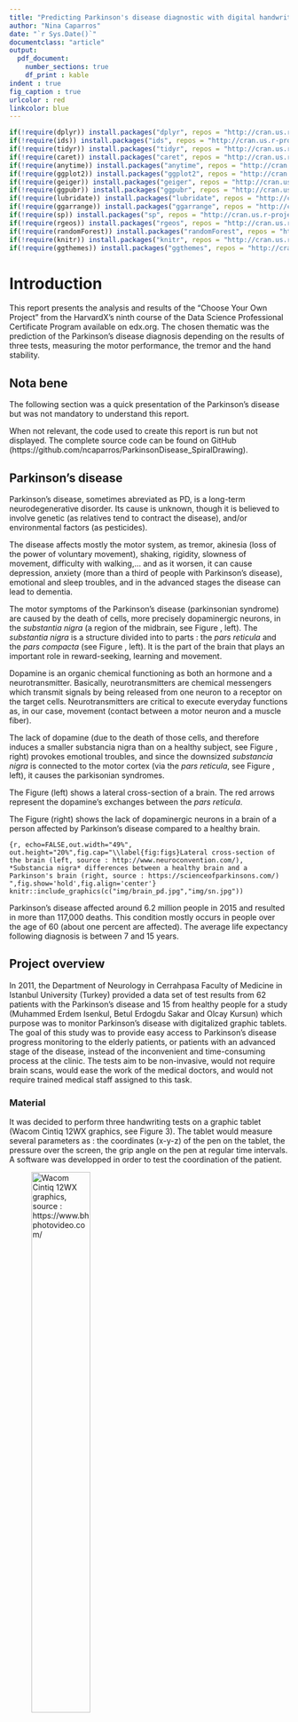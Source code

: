 ```yaml
---
title: "Predicting Parkinson's disease diagnostic with digital handwriting tests"
author: "Nina Caparros"
date: "`r Sys.Date()`"
documentclass: "article"
output: 
  pdf_document:
    number_sections: true
    df_print : kable
indent : true
fig_caption : true
urlcolor : red
linkcolor: blue
---
```


\renewcommand\thesubsection{\Roman{subsection}}
\renewcommand\thesubsubsection{\Alph{subsubsection}}

\newpage
\tableofcontents
\newpage

```r
if(!require(dplyr)) install.packages("dplyr", repos = "http://cran.us.r-project.org")
if(!require(ids)) install.packages("ids", repos = "http://cran.us.r-project.org")
if(!require(tidyr)) install.packages("tidyr", repos = "http://cran.us.r-project.org")
if(!require(caret)) install.packages("caret", repos = "http://cran.us.r-project.org")
if(!require(anytime)) install.packages("anytime", repos = "http://cran.us.r-project.org")
if(!require(ggplot2)) install.packages("ggplot2", repos = "http://cran.us.r-project.org")
if(!require(geiger)) install.packages("geiger", repos = "http://cran.us.r-project.org")
if(!require(ggpubr)) install.packages("ggpubr", repos = "http://cran.us.r-project.org")
if(!require(lubridate)) install.packages("lubridate", repos = "http://cran.us.r-project.org")
if(!require(ggarrange)) install.packages("ggarrange", repos = "http://cran.us.r-project.org")
if(!require(sp)) install.packages("sp", repos = "http://cran.us.r-project.org")
if(!require(rgeos)) install.packages("rgeos", repos = "http://cran.us.r-project.org")
if(!require(randomForest)) install.packages("randomForest", repos = "http://cran.us.r-project.org")
if(!require(knitr)) install.packages("knitr", repos = "http://cran.us.r-project.org")
if(!require(ggthemes)) install.packages("ggthemes", repos = "http://cran.us.r-project.org")
```


# Introduction

This report presents the analysis and results of the "Choose Your Own Project" from the HarvardX's ninth course of the Data Science Professional Certificate Program available on edx.org. The chosen thematic was the prediction of the Parkinson's disease diagnosis depending on the results of three tests, measuring the motor performance, the tremor and the hand stability.

## Nota bene

The following section was a quick presentation of the Parkinson's disease but was not mandatory to understand this report.

When not relevant, the code used to create this report is run but not displayed. The complete source code can be found on GitHub (https://github.com/ncaparros/ParkinsonDisease_SpiralDrawing).

## Parkinson's disease

Parkinson's disease, sometimes abreviated as PD, is a long-term neurodegenerative disorder. Its cause is unknown, though it is believed to involve genetic (as relatives tend to contract the disease), and/or environmental factors (as pesticides). 

The disease affects mostly the motor system, as tremor, akinesia (loss of the power of voluntary movement), shaking, rigidity, slowness of movement, difficulty with walking,... and as it worsen, it can cause depression, anxiety (more than a third of people with Parkinson's disease), emotional and sleep troubles, and in the advanced stages the disease can lead to dementia.

The motor symptoms of the Parkinson's disease (parkinsonian syndrome) are caused by the death of cells, more precisely dopaminergic neurons, in the *substantia nigra* (a region of the midbrain, see Figure \ref{fig:figs}, left). The *substantia nigra* is a structure divided into to parts : the *pars reticula* and the *pars compacta* (see Figure \ref{fig:figs}, left). It is the part of the brain that plays an important role in reward-seeking, learning and movement. 

Dopamine is an organic chemical functioning as both an hormone and a neurotransmitter. Basically, neurotransmitters are chemical messengers which transmit signals by being released from one neuron to a receptor on the target cells. Neurotransmitters are critical to execute everyday functions as, in our case, movement (contact between a motor neuron  and a muscle fiber).

The lack of dopamine (due to the death of those cells, and therefore induces a smaller substancia nigra than on a healthy subject, see Figure \ref{fig:figs}, right) provokes emotional troubles, and since the downsized *substancia nigra* is connected to the motor cortex (via the *pars reticula*, see Figure \ref{fig:figs}, left), it causes the parkisonian syndromes.

The Figure \ref{fig:figs} (left) shows a lateral cross-section of a brain. The red arrows represent the dopamine's exchanges between the *pars reticula*. 

The Figure \ref{fig:figs} (right) shows the lack of dopaminergic neurons in a brain of a person affected by Parkinson's disease compared to a healthy brain.

```{r, echo=FALSE,out.width="49%", out.height="20%",fig.cap="\\label{fig:figs}Lateral cross-section of the brain (left, source : http://www.neuroconvention.com/), *Substancia nigra* differences between a healthy brain and a Parkinson's brain (right, source : https://scienceofparkinsons.com/) ",fig.show='hold',fig.align='center'}
knitr::include_graphics(c("img/brain_pd.jpg","img/sn.jpg"))
``` 


Parkinson's disease affected around 6.2 million people in 2015 and resulted in more than 117,000 deaths. This condition mostly occurs in people over the age of 60 (about one percent are affected). The average life expectancy following diagnosis is between 7 and 15 years.

## Project overview

In 2011, the Department of Neurology in Cerrahpasa Faculty of Medicine in Istanbul University (Turkey) provided a data set of test results from 62 patients with the Parkinson's disease and 15 from healthy people for a study (Muhammed Erdem Isenkul, Betul Erdogdu Sakar and Olcay Kursun) which purpose was to monitor Parkinson's disease with digitalized graphic tablets. The goal of this study was to provide easy access to Parkinson's disease progress monitoring to the elderly patients, or patients with an advanced stage of the disease, instead of the inconvenient and time-consuming process at the clinic. The tests aim to be non-invasive, would not require brain scans, would ease the work of the medical doctors, and would not require trained medical staff assigned to this task. 

### Material

It was decided to perform three handwriting tests on a graphic tablet (Wacom Cintiq 12WX graphics, see Figure 3). The tablet would measure several parameters as : the coordinates (x-y-z) of the pen on the tablet, the pressure over the screen, the grip angle on the pen at regular time intervals. A software was developped in order to test the coordination of the patient.

![Wacom Cintiq 12WX graphics, source : https://www.bhphotovideo.com/](img/wacom.jpg){width=50%}

### Tests 

The three tests performed by the patients were :

* **Static Spiral Test (SST)**, a traditionnal test usually performed with paper and pencil. An Archimedean spiral (see Figure 3 and *III-C Archimedean spiral*) is printed on it, and the patient needs to retrace it. The more the patient suffer from an advanced stage of the Parkinson's disease, the more differences between the archimedean spiral and his drawing.

* **Dynamic Spiral Test (DST)**, a new test introduced in the study, where the archimedean spiral *blinks*. It is only seen at certain times. It becomes more difficult to follow the spiral.

* **Stability On Certain Point Test (SOCPT)**, a test where there is a red point in the middle of the tablet's screen, and the patients are asked to hold the pen on the point without touching the screen. This test determines the patient's hand stability and hand tremor level.

### Archimedean spiral

The Archimedean spiral (named after the Greek mathematician Archimedes), can be described by the polar coordinates equation :

$$r = a + b\theta$$
With $r$ the radius, $a$ real number turning the spiral, $b$ real number controling the distance between successive turns, and $\theta$ the angle velocity. 
The spiral \begin{quote} is the locus of points corresponding to the locations over time of a point moving away from a fixed point with constant speed along a line that rotates with constant angular velocity.
\end{quote}

It can be described in the cartesian coordinates by :
$$ x = (a + bt) * cos(t)$$
$$ y = (a +  bt) * sin(t)$$


```{r archimedean spiral, echo=FALSE, fig.align="center", fig.cap="\\label{fig:figs3}Archimedean spirals"}
#Here we build two Archimedean spirals. The equations are : x(t)= (a+bt)cos(t) and y(t)= (a+bt)sin(t)
#Archimedean spiral similar to the one used in the tests. a=0, b=10.61, and it does 3 turns (6pi). This spiral is to be plot on the left of the figure.
archSpiral6pi.b <- 10.61
archSpiral6pi.t <- seq(0, 6*pi, length.out = 1100)
archSpiral6pi.x <- archSpiral6pi.b * archSpiral6pi.t * cos(archSpiral6pi.t)
archSpiral6pi.y <- archSpiral6pi.b * archSpiral6pi.t * -(sin(archSpiral6pi.t))

#Ploting the Archimedean spiral.
plot1 <- ggplot() +
  geom_path(aes(archSpiral6pi.x, archSpiral6pi.y)) +
  xlab("x")+
  ylab("y")+
  ggtitle("Length 6pi") +
  coord_fixed(ratio = 1) +
  theme_solarized()
 
#Archimedean spiral used to show the parameters a (=20), b (=30), t (length=pi/3)
archSpiralpi_3.a <- 20
archSpiralpi_3.b <- 30
archSpiralpi_3.t <- seq(0, pi/3, length.out = 100)

archSpiralpi_3.x <- (archSpiralpi_3.a + archSpiralpi_3.b * archSpiralpi_3.t) * cos(archSpiralpi_3.t)
archSpiralpi_3.y <- (archSpiralpi_3.a + archSpiralpi_3.b * archSpiralpi_3.t) * sin(archSpiralpi_3.t)

#theta (=t = pi/4) is the angle used in the plot to show the parameters a, b and t
theta = pi/4

#The second plot of the figure, showing the Archimedean spiral of length pi/3
plot2 <- ggplot() + 
 #Archimedean spiral
 geom_path(aes(archSpiralpi_3.x, archSpiralpi_3.y)) +
 xlab("x")+
 ylab("y")+
  
 #a when t=0. x(0) = (a+bt)*cos(0) = (a + 0)*1 = a and y(0) = (a+ bt)*sin(0) = (a + 0)*0=0
 geom_path(aes(c(0:archSpiralpi_3.a), 0),
           col = "#FFA434", 
           size = 1.5) +
 geom_text(aes(15, 3),
           label = "a", 
           col = "#FFA434")+
 
#a when t=pi/4. 
#x(t) = (a+bt)*cos(t) = a*cos(t) + b*(t)*cos(t) 
#and y(t) = (a + bt)*sin(t) = a*sin(t) + b*(t)*sin(t)
#So the a-part of x is a*cos(theta) and the a-part of y is a*sin(theta)
 geom_path(aes(seq(0, archSpiralpi_3.a * cos(theta),
                   length.out = 2),
               seq(0, (archSpiralpi_3.a * sin(theta)), 
                   length.out = 2)),
           col = "#FFA434", 
           size = 1.5)+
geom_text(aes(5, 10),
          label = "a", 
          col = "#FFA434")+
 
#b when t=pi/4
#x(t) = (a+bt)*cos(t) = a*cos(t) + b*(t)*cos(t) 
#and y(t) = (a + bt)*sin(t) = a*sin(t) + b*(t)*sin(t)
#So the b-part of x is b*theta*cos(theta) and the b-part of y is b*theta*sin(theta)
 geom_path(aes(seq(archSpiralpi_3.a * cos(theta),
                   archSpiralpi_3.a * cos(theta) + archSpiralpi_3.b * theta * cos(theta),
                   length.out = 2),
               seq((archSpiralpi_3.a * sin(theta)),
                   archSpiralpi_3.a * sin(theta) + archSpiralpi_3.b * theta * sin(theta), 
                   length.out = 2)),
           col = "#006837", 
           size = 1.5) + 
geom_text(aes(20, 25),
          label = "b*t", 
          col = "#006837") +

#t = pi/4
#Here we represent the angle on the plot.
geom_curve(aes(x = 7, 
               y = 0, 
               xend = 7 * cos(theta), 
               yend = 7 * sin(theta)),
           col = "#2F86E0",
           size = 1,
           arrow = arrow(type = "open", 
                         length = unit(7,"points"))) +
  geom_text(aes(9, 6),
            label = "t", 
            col = "#2F86E0") +
 
 coord_fixed(ratio = 1) +
 ggtitle("Length pi/3") +
  theme_solarized()

ggarrange(plot1, plot2, align="v", common.legend = TRUE, legend = "bottom")

```
The Figure \ref{fig:figs} (left), shows an Archimedean spiral similar to the one used in the SST and DST. Here, $a=0$, $b=10.61$, and the length is $6\pi$ ($t$ ranges from $0$ to $6\pi$). This means that the spiral does three complete turns.

The Figure \ref{fig:figs} (right), shows an Archimedean spiral with a length of only $\frac{\pi}{3}$, to show the different parameters. Here, $a=20$ and $b=30$, and we have the following equations :
$$\left\{
    \begin{array}{l}
      x_b(t)= bt*cos(t)\\
      y_b(t)= bt*sin(t)\\
      b(t) =\sqrt{x_b(t)² + y_b(t)²} = \sqrt{(bt*cos(t))²+(bt*sin(t))²} = \sqrt{b²t²(cos²(t)+sin²(t))}=\sqrt{b²t²}=bt\\
      b(t=0) = b*t=0
    \end{array}
  \right.$$


### Goal 

In this report I will build an algorithm able to predict if the patient has or has not Parkinson's disease based on this dataset. I do not have access to the software used in the study, so I will have to recreate and approximate the Archimedean spiral. I do not have access to the *scores* of the patients, given by neurologists, representing the stage of Parkinson's disease. Therefore, my output will only be a boolean, has, or has not, with at best a percentage of probability, not a neurological scale. If efficient, these results would help determine if a person taking the test should consult a specialist for further examination. The original study based its conclusion of the acceleration (change of velocity) for the firsts two tests (static and dynamic spiral tests). I will try instead to use the areas and lengths of each drawing, as well as the difference of time needed to perform the two firsts tests.  

## Dataset overview

The dataset provided was an archive .zip containing three folders. One of them was composed by only .png images of the tests results, which were already saved in the text dataset. In the two remaining folders, there were datasets related to healthy (called controls) and people with Parkinson's disease (called PWP, People With Parkinson). Since the datasets in both folders were following the same pattern, they were merged in a single one.

Each text file of the dataset was the test results of a single patient. Each line of the file represented one measure, at a certain time, of the X-Y-Z coordinates of the digital pen, the pressure of the pen on the screen, the grip angle, the timestamp (at which the measure had been taken) and the test identifier (Static Spiral Test : 0, Dynamic Spiral Test : 1, Stability Test on Certain Point Test :2).

```r
#Function to extract the dataframe from either the data in the repository (local, from GitHub) or from the UCI website
createDf <- function(){
  
  #File path to the directory containing the datas of the healthy people (controls)
  filePathCtrl = "data/hw_dataset/control/"
  
  #Getting the name of all the files in the directory in order to load the datas
  fileNamesCtrl <- list.files(path = filePathCtrl)
  
  #Reading the data for all the control files
  controls <- do.call(rbind, lapply(fileNamesCtrl, function(x) {
    
    #generate a random id for the patient
    randID <- proquint_to_int(proquint(), as = "numeric")
    
    #add id and isPwp as column
    t <- cbind(read.table( file = paste(filePathCtrl,
                                        x, 
                                        sep="")), 
               patientID = randID, 
               isPwp = FALSE)
  }))
  
  #File path to the directory containing the datas of the people with Parkinson (PWP)
  filePathPwp = "data/hw_dataset/parkinson/"
  
  #Getting the name of all the files in the directory in order to load the datas
  fileNamesPwp <- list.files(path = filePathPwp)
  
  #Reading the data for all the Parkinson files
  pwp <- do.call(rbind, lapply(fileNamesPwp, function(x) {
    
    #generate a random id for the patient
    randID <- proquint_to_int(proquint(), as = "numeric")
    
    #add id and isPwp as column
    t <- cbind(read.table( file = paste(filePathPwp,
                                        x, 
                                        sep = "")), 
               patientID = randID, 
               isPwp = TRUE)
  }))
  
  #merge controls and pwp df into a single data.frame
  df <- rbind(controls, pwp)
  
  return(df)
}


if(dir.exists("data")){
  #First case : the data already exists on the working directory

  df <- createDf()
  
} else {
    #Second case : the data does not exist on the working directory
    
    #Names for : the created temporary directory, the directory we need to move, main the directory
    dirpath = "data"
    dirToMove = "new_dataset/parkinson"
    dirToKeep = "hw_dataset/parkinson"
    
    #download the .zip containing the datasets from UCI
    dl <- tempfile()
    download.file("https://archive.ics.uci.edu/ml/machine-learning-databases/00395/PARKINSON_HW.zip", dl)
    
    #unziping the archive
    unzip(dl, exdir = "data")
    
    #Copy the files from the new_dataset/parkinson into the main directory hw_dataset/parkinson
    sapply(c(list.files(paste0(dirpath, "/", dirToMove))), function(file){
      file.copy(paste0(dirpath, "/", dirToMove, "/", file), 
                dirToKeep)
    })
    
    #building the data frame df
    df <- createDf()
    
    #Removing the temporary directory
    unlink(dirpath, recursive = TRUE)
}

```


The data was presented as *X;Y;Z;Pressure;GripAngle;Timestamp;TestID*:

>191;205;0;39;1350;17535179;0

>191;205;0;54;1360;17535186;0

>191;205;0;60;1350;17535193;0

>191;205;0;61;1360;17535200;0

# Method and analysis

In this section I described the process, from analysing the original dataset, to building the prediction algorithms, through data cleaning and analysis.

## Initial Data

Once the data downloaded and the data frame built (see previous section), the first step was to add a random identifier to each patient and to note if he has Parkinson's disease or not. The random identifier had been chosen because :

* since the text files were from different folders, and as some files had the same numbers, no pattern could be used for identifiers.
* it allowed to not get focused on the patient id.

```r
#Plot the dataset extracted
kable(head(df))
```

Then, each value had to be extracted into a new column of the data frame.

```r
#Extracting values into columns
df <- df %>% 
  separate(V1, c("X", "Y", "Z", "Pressure", "GripAngle", "Timestamp", "TestID"), ";")

kable(head(df))
```

X and Y represents the place of the pen on the tablet, we can assume horizontally and vertically, and Z is the height between the pen and the screen. A Z equal to 0 means the pen is on the screen.

A new data frame containing one line by patient was then created and filled as :

```r
#Getting every patient in a dataframe 'patients'
patients <- df %>% 
  select(patientID, isPwp) %>% 
  distinct(patientID, isPwp)

kable(head(patients))
```

It will be used for summaries and additionnal informations on the patient or the test later.

## Data cleaning

In this subsection I explained the process of formating the values, cleaning the Timestamp column and calibrating the test samples.

### Format

Since the datas were extracted from a text file, they were all, but the two we added, of class character.

```r
#Shows the class of each column in the df data frame
lapply(df, class)
```

It was impossible then to perform any action on those values, so they were all converted as numeric with the `as.numeric` function.

```r
#Converting string values into numeric values
df <- df %>% mutate(X = as.numeric(X),
                    Y = as.numeric(Y),
                    Z = as.numeric(Z),
                    Pressure = as.numeric(Pressure),
                    GripAngle = as.numeric(GripAngle),
                    Timestamp = as.numeric(Timestamp))
```

### Cleaning TimeStamp

The timestamp columns seemed pretty obscur, and trying to parse it into a readable date would produce either an impossible date (`make_date` or  `make_datetime`) or NA values (`dym`, `mdy_hms`, `as.Date`,...).

```r
#The date time functions would not give any satisfying result
make_date(as.character(df[1,]$Timestamp))
make_datetime(df[1,]$Timestamp)
dym(as.character(df[1,]$Timestamp))
as.Date(as.character(df[1,]$Timestamp), "%Y%M%D")
```

To be able to use the timestamp more easily, and mostly because we do not know its unit (probably milliseconds but we cannot know for sure), I substracted the first timestamp of every couple test/patient to all the timestamp values, making the first value 0. To do this I had to create a new empty data frame, and two for loops : one for the test (0 to 2) and one for the patients (0 to `nrow(patients)`). Inside the loops, I would get the values of the current patient for the current test, arranged by ascending timestamp, and the first value would be the initial timestamp value. Then, every timestamp would be mutated as $timestamp_i = timestamp_i - timestamp_0$. The mutated data frame would then be merge (`rbind`) into the final data frame.

```r
kable(head(df))

#create a new dataframe into which convert the timestamp values into more readable and interpretable values
completeDf <- data.frame()

#For each of the tests "test"
for(test in seq(0, by=1, length=3)){
  
  #For each of the patients "indPatient"
  for(indPatient in seq(1, by=1, length=nrow(patients))){
    
    #Create a temporary data frame for patient "indPatient" 
    #and test "test"
    temp_df <- df %>% 
      filter(TestID == test & 
               patientID == patients[indPatient,]$patientID) %>% 
      arrange(Timestamp)
    
    #Get first value of timestamp
    initialTimestamp = temp_df[1,]$Timestamp
    
    #Mutate Timestamp so that the very first value of Timestamp 
    #for patient "indPatient" and test "test" is equal to 0
    temp_df <- temp_df %>%
      mutate(Timestamp = Timestamp - initialTimestamp)
    
    #Bind temporary data frame to complete data frame
    completeDf <- rbind(completeDf, temp_df)
    
    
  }
}

kable(head(completeDf))
```

With this modification, it was easier to compare the timestamps between patients and tests, since now the first value of every test by a patient was 0.

### Calibrating the samples

A quick look at the test results (the drawings) showed that the samples were not all consistent in term of X-Y ratio (see Plot \ref{fig:figs4}). Seven samples can be seen with a X-Y ratio of almost 2 instead of 1. With the Archimean spiral formula in mind, it seemed odd that a small part of the patients would have been given a different test with a different drawing to follow. 

```{r ploting X-Y for SST, fig.cap="\\label{fig:figs4}SST and DST samples", echo=FALSE}
#Ploting the samples for the SST by patient. It shows the different ratios in the records.
completeDf %>% 
  filter(TestID != 2) %>%
  ggplot() +
  geom_point(aes(X, Y, color = patientID),
             size = 0.75,
             show.legend = FALSE) + 
  ggtitle("Different ratios by patient for SST and DST samples") +
  facet_grid(. ~ TestID) +
  theme_solarized()
```

Another odd detail was a spacial gap between patterns with the same ratio (see Plot \ref{fig:figs5}). One of the control sample seemed to have been shifted.

```{r ploting X-Y for Test0 and controls, fig.cap="\\label{fig:figs5}SST samples (controls)", echo=FALSE}
#Ploting the samples for healthy controls on the SST, by patient. It shows the spatial shift between the samples
completeDf %>% 
  filter(TestID == 0 & 
           isPwp == FALSE) %>% 
  ggplot() + 
  geom_point(aes(X, Y, 
                 color = patientID),
             size=0.75,
             show.legend = FALSE) + 
  ggtitle("Spatial gap for SST samples") +
  theme_solarized()
```

This disparity between the samples prevented me from trying to analyse the spacial differences between the generated Archimedean spiral and the patient's drawing. I checked if the timestamp data seemed affected or not (see Plot \ref{fig:figs6}). It seemed as only the X and Y values were sometimes off.

```{r checking timestamps, fig.cap="\\label{fig:figs6}SST sample times", echo=FALSE, message=FALSE, warning=FALSE}
#Ploting (bar plot) the time needed by each patient to complete the SST. It shows that the timestamps do not seem to be affected by the material. 
completeDf %>% 
  filter(TestID == 0) %>% 
  group_by(patientID) %>% 
  summarize(maxT = max(Timestamp), 
            isPwp = first(isPwp)) %>% 
  ggplot() + 
  geom_histogram(aes(maxT, 
                     fill = isPwp), 
                 stat = "bin") + 
  xlab("Time needed to complete the SST (by patient)") +
  ggtitle("Sample times for SST by patient")+
  theme_solarized()
```

To calibrate the X and Y values, the ratios $\frac{X}{Y}$ were calculated and stored in a new data frame *ratiosDf*, by patient and test. This data frame contained the ratio between X and Y as $$ratio=\frac{X_{max} - X_{min}}{Y_{max}-Y_{min}}$$

```r
#Create a dataframe 'ratiosDf' which contains the ratio X/Y (ratio), the height of the sample (H) and isPwp for each couple (patient,test)
ratiosDf <- df %>% 
  group_by(patientID, TestID) %>% 
  summarize(ratio = (max(X) - min(X)) / (max(Y) - min(Y)), 
            H = max(Y) - min(Y), 
            isPwp = first(isPwp))
```

```{r ploting ratios, fig.cap="\\label{fig:figs7}X-Y ratios before cleaning", echo=FALSE, message=FALSE, warning=FALSE}
#Plot the ratios by test for SST and DST. It shows the gap between ratios. In the ideal case, every ratio would be of one.
ratiosDf %>% 
  filter(TestID != 2) %>% 
  ggplot() +
  geom_bar(aes(ratio, fill = TestID), stat = "bin") + 
  scale_fill_discrete(name = "Test", labels=c("SST", "DST")) +
  ggtitle("X-Y ratios") +
  theme_solarized()
```
We can indeed see that even if most ratios are around 1.3, some outliers are around 2 (see Figure \ref{fig:figs7}). Even the initial point of the drawing was different (see Figure \ref{fig:figs8}).

```{r starts of drawings for SST, fig.cap="\\label{fig:figs8}SST starting point", echo=FALSE}
#Ploting the first point of each sample (by isPwp) for the SST. It shows the spatial gap between the samples. In the ideal case, they would all be similar.
completeDf %>% 
  filter(TestID == 0 & 
           Timestamp == 0) %>% 
  ggplot() + 
  geom_point(aes(X, Y, color = isPwp))+ 
  ggtitle("Starting points for SST samples") + 
  theme_solarized()
```

To standardize all the spirals, several parameters were taken into account :
* The following ratio should be of one

$$\frac{X_{max} - X_{min}}{Y_{max}-Y_{min}}$$


* The height and length of the spiral should be the same (approximately)
* The X and Y values would have to be slid

Standardizing the ratio would simply be 
$$X_{standardized_i} = \frac{X_{old_i}}{ratio}$$ and this would imply that $$\frac{X_{maxStandardized} - X_{minStandardized}}{Y_{max}-Y_{min}}=1$$.

Resizing the height and length of the spiral would be done with : $$X_{resized_i} = \frac{X_{old_i}}{Spiral_{length}}*Size$$ and $$Y_{resized_i} = \frac{Y_{old_i}}{Spiral_{length}}*Size$$ when $Spiral_{length} = Spiral_{height}$ since the ratio $$\frac{X_{maxStandardized} - X_{minStandardized}}{Y_{max}-Y_{min}}=1$$ as seen previously, and with $Size$ is the desired size of the spiral. I chose an arbitrary $Size = 400$ and since the unit is not given I assumed it was $400px$. The unit would not matter in the study.

In order to replace the spirals near the origin of the graph ($X=0$ and $Y=0$), two adjustment parameters need to be determined. The formula would simply be $X_{slid_i}=X_{old_i}-X_{param}$ and $Y_{slid_i}=Y_{old_i}-Y_{param}$.

Several methods were tried for determining the best $X_{param}$ and $Y_{param}$ such as:

* $X_{param} = X_{mean}$ and $Y_{param} = Y_{mean}$
* $X_{param} = X_{median}$ and $Y_{param} = Y_{median}$
* $X_{param} = mean(X_{Y = Y_{median}})$ and $Y_{param} = mean(Y_{X = X_{median}})$
* $X_{param} = mean(X_{Y = Y_{mean}})$ and $Y_{param} = mean(Y_{X = X_{mean}})$
* $X_{param} = mean(X_{Y = Y_{Timestamp = 0}})$ and $Y_{param} = mean(Y_{X = X_{Timestamp = 0}})$
* $X_{param} = X_{initial}$ and $Y_{param} = Y_{initial}$

And eventually the most accurate models were :

$$X_{param} = \frac{(X_{initial} + X_{min} + X_{max})}{3}$$


$$Y_{param} = \frac{(Y_{initial} + Y_{min} + Y_{max})}{3}$$

This model took into account the assumption of which the very first values X,Y were, in general, the closest to the Archimedean Spiral when $Timestamp = 0$. $X_{min}$ and $X_{max}$ (and respectively $Y_{min}$ and $Y_{max}$) were approximations of the very tip of the drawings (see Figure \ref{fig:figs9}).

```{r modeling the Spiral and X-Y params, fig.cap="\\label{fig:figs9}Archimedean spiral", echo=FALSE}
#Creating an Archimedean spiral. The choice of the arguments is detailed later (see III-C Defining the Archimedean Spiral)
#b was calculated manually, t determined (the spiral is three complete turns, which means 3*2pi =6pi)
 b <- 10.61
 t <- seq(0, 6*pi, length.out=1100)
 x <- b*t * (cos(t))
 y <- b*t * -(sin(t))
 
 #data frame containing the values (x,y) of the Archimedean spiral
 archimedeanSpiral = data.frame(x, y)
 
 #determined the points used to calibrate the samples. X min, max and first value, Y min and max
 points <- archimedeanSpiral %>% 
   filter(x == min(x) | 
            x == max(x) | 
            y == min(y) | 
            y == max(y) | 
            x == first(x))
 
 #Ploting the Archimedean spiral and the points used to calibrate the samples.
 archimedeanSpiral %>%
   ggplot() +
   geom_path(aes(x, y)) +
   geom_point(data = points, 
              aes(x, y),
              color = "red") +
   ggtitle("Points used to slide the drawings") +
   theme_solarized()
```

Combining those three models gave for patient $p$, test $t$ and spiral length $L$ equal spiral height (see Figure \ref{fig:figs10}:

$$X_{i,p,t} = \frac{\frac{X_{old_i} - X_{param}}{ratio_{p,t}}}{L_{p,t}}*400 = \frac{(X_{old_i} - X_{param})*400}{ratio_{p,t}*L_{p,t}} = 400\frac{(X_{old_i} - \frac{X_{initial} + X_{min} + X_{max}}{3})}{ratio_{p,t}*L_{p,t}} $$

$$Y_{i,p,t} = \frac{Y_{old_i} - Y_{param}}{L_{p,t}}*400 = 400\frac{(Y_{old_i} - \frac{Y_{initial} + Y_{min} + Y_{max}}{3})}{L_{p,t}}$$

```{r calibrating X and Y, fig.cap="\\label{fig:figs10}Calibrated SST and DST samples", echo=FALSE}

#new data frame to contain the calibrated X and Y values
completeCalibratedDf <- data.frame()

#for each test
for(test in seq(0, by = 1, length = 2)){
  
  #for each patient
  for(indPatient in seq(1, by = 1, length = nrow(patients))){
    
    #get the ratio for current patient and current test
    ratioLines <- ratiosDf %>% 
      filter(patientID == patients[indPatient,]$patientID & 
                                        TestID == test)
    
    #if the patient as taken the test (= there are values in the ratio data frame)  
    if(nrow(ratioLines) >= 1){
      
      #get the ratio for current patient and current test
      ratio <- ratioLines[1,]$ratio
      
      #get the height for current patient and current test (we are standardizing X depending of Y)
      H <- ratioLines[1,]$H
      
      #get temporary data frame for current patient and current test, arranged by timestamp
      temp_df <- completeDf %>% 
        filter(TestID == test & 
                 patientID == patients[indPatient,]$patientID) %>% 
        arrange(Timestamp)
      
      #Calculate the X slid parameter
      pX <- (temp_df[which.min(temp_df$Timestamp),]$X + 
               min(temp_df$X) + 
               max(temp_df$X))/3
      
      #Calculate the Y slid parameter
      pY <- (temp_df[which.min(temp_df$Timestamp),]$Y + 
               min(temp_df$Y) + 
               max(temp_df$Y)) /3
      
      #mutate X and Y with 
      temp_df <- temp_df %>%
        mutate(X = ((X - pX) / (ratio*H)) * 400, 
               Y = (Y - pY) / H*400)

      #binding the already calibrated values to the ones just calibrated
      completeCalibratedDf <- rbind(completeCalibratedDf, temp_df)
    }

  }
}

#parameter to adjust (slide) the Archimedean spiral on the X axis. This will NOT be used for prediction, only for the visualization of the calibrating. That is why it is on the whole dataset (not training set).
#It is the mean of the first X for healthy patients, for SST and DST.
Xadjust <- completeCalibratedDf %>% 
  filter(TestID != 2 & 
           Timestamp == 0 & 
           isPwp == FALSE) %>% 
  pull(X) %>% 
  mean()

#parameter to adjust (slide) the Archimedean spiral on the Y axis. This will NOT be used for prediction, only for the visualization of the calibrating. That is why it is on the whole dataset (not training set).
#It is the mean of the first Y for healthy patients, for SST and DST.
Yadjust <- completeCalibratedDf %>% 
  filter(TestID != 2 & 
           Timestamp == 0 & 
           isPwp == FALSE) %>% 
  pull(Y) %>% 
  mean()

#Archimedean spiral adjusted (slid on X and Y with the previous adjustments parameters)
 b <- 10.61
 t <- seq(0, 6*pi, length.out = 1100)
 x <- b*t * (cos(t)) + Xadjust
 y <- b*t * -(sin(t)) + Yadjust
 
 #dataframe containing the X,Y values of the Archimedean spiral
 archimedeanSpiral = data.frame(x, y)

 #Ploting the calibrated samples and the slid Archimedean spiral to show the improvement in the samples. They are now more consistent.
completeCalibratedDf %>% 
  filter(TestID == 0) %>% 
  ggplot() + 
  geom_point(aes(X, Y, 
                 color = patientID),
             size = 0.5,
             show.legend = FALSE) + 
  facet_grid(. ~ TestID) +
  ggtitle("Calibrated samples for SST and DST") + 
  geom_point(data = archimedeanSpiral, aes(x, y), color = "red") +
  theme_solarized()

```


## Data analysis

This section describes the analysis of the different tests in the dataset. Since there was no prediction here, and some additionnal information (calculated and determined values) were to be noted in the `patients` data frame, the analysis was performed on the whole datas.

### Global analysis

The very first point to stress out was that every patient did not perform the three tests.

```r
#Ploting the number of each test taken. It shows that not every patient took all the tests.
ratiosDf %>% 
  ggplot() + 
  geom_histogram(aes(TestID, 
                     fill = isPwp),
                 stat = "count") +
  ggtitle("Tests taken") +
  xlab("Test") +
  scale_x_discrete(labels = c("0" = "SST", "1" = "DST", "2" = "SOCPT")) +
  theme_solarized()
```

This would probably alter the accuracy of the future predictions. The original study based its analysis on the combination of SST and DST, and though every patient took the SST (Static Spiral Test), some DST (Dynamic Spiral Test) were missing from the dataset. This issue is detailed and handled on section IV-A Test inconsistency.

### Creating training and testing sets

In order to calibrate the Archimedean spiral, I needed to create training and testing sets. Since we had very little values, I needed to make sure I had control patients in both sets, as well as patients (control and not) who had taken the Stability on Certain Point Test.
I created several sub-datasets as :

* `subControls` : a dataset with only control patients, who had not taken the Stability on Certain Point Test
* `subParkinsons`: a dataset with only patients with the Parkinson's disease, who had not taken the Stability on Certain Point Test
* `subTest2Ctrl` : a dataset with only control patients who had taken the Stability on Certain Point Test
* `subTest2Parkinsons` : a dataset with only patients with the Parkinson's disease, who had taken the Stability on Certain Point Test

```r
#Data frame containing the unique couples patient/test. It will allow me to split the datas into the four datasets I need to create training and testings sets with every cases (controls, patients/SOCPT and SST-DST)
groupedPatientTestDf <- df %>% 
  group_by(patientID, TestID) %>% 
  select(patientID, TestID, isPwp) %>% 
  unique()

#data frame with healthy controls who took the SOCPT
subTest2Ctrl <- groupedPatientTestDf %>% 
  filter(TestID == 2 & 
           isPwp == FALSE) %>% 
  ungroup() %>% 
  select(patientID) %>% 
  unique()

#data frame with people with Parkinson's who took the SOCPT
subTest2Parkinsons  <- groupedPatientTestDf %>% 
  filter(TestID == 2 & 
           isPwp == TRUE) %>% 
  ungroup() %>% 
  select(patientID) %>% 
  unique()

#data frame with healthy controls who did not took the SOCPT
subControls <- groupedPatientTestDf %>% 
  filter(isPwp == FALSE & 
           !patientID %in% subTest2Ctrl$patientID) %>% 
  ungroup() %>% 
  select(patientID) %>% 
  unique()

#data frame with people with Parkinson's who did not took the SOCPT
subParkinsons <- groupedPatientTestDf %>% 
  filter(isPwp == TRUE & 
           !patientID %in% subTest2Parkinsons$patientID) %>% 
  ungroup() %>% 
  select(patientID) %>% 
  unique()

#checking if the number of patients in each data frame is consistent with the total number of patients
nrow(subTest2Ctrl) + 
  nrow(subTest2Parkinsons) + 
  nrow(subControls) +
  nrow(subParkinsons) == nrow(patients)

#Getting random samples for each sub-data set
testIndexT2Ctrl <- sample(1:nrow(subTest2Ctrl), 
                          floor(nrow(subTest2Ctrl) * 0.1) + 1) 

testIndexT2Parkinsons <- sample(1:nrow(subTest2Parkinsons), 
                                floor(nrow(subTest2Parkinsons) * 0.1) + 1) 

testIndexCtrl <- sample(1:nrow(subControls), 
                        floor(nrow(subControls) * 0.1) + 1) 

testIndexParkinsons <- sample(1:nrow(subParkinsons), 
                              floor(nrow(subParkinsons) * 0.1) + 1) 

#binding the sample patient ids from each sub-data set in a testing data set
testing_patients <- subTest2Ctrl[testIndexT2Ctrl,]

testing_patients <- rbind(testing_patients, 
                          subTest2Parkinsons[testIndexT2Parkinsons,])

testing_patients <- rbind(testing_patients, 
                          subControls[testIndexCtrl,])

testing_patients <- rbind(testing_patients, 
                          subParkinsons[testIndexParkinsons,])

#creating the testing dataset with all columns from the data frame patients
testingSet <- patients %>% 
  filter(patientID %in% testing_patients$patientID)

#creating the training dataset with all columns from the data frame patients
trainingSet <- patients %>% 
  filter(!patientID %in% testing_patients$patientID)
```

This method was way less simple than the `createDataPartition` function, but allowed me to get a sample of each case in both training and testing sets.

### Defining the Archimedean spiral

The equation of the Archimedean spiral can be described with :
$$\left\{
    \begin{array}{l}
      x(t)= a + bt*cos(t)\\
      y(t)= a + bt*sin(t)
    \end{array}
  \right.$$
  
I defined $a = 0$ and determined that the spiral ranged from $0$ (the origin of the spiral) to $6\pi$ (the last point of the spiral). This meant that the spiral did three complete turns. I had to make a slight modification so the Archimedean spiral would match the drawings, as :

$$\left\{
    \begin{array}{l}
      x(t)= a + bt*cos(-t) = a + bt*cos(t)\\
      y(t)= a + bt*sin(-t)=a - bt*sin(t)
    \end{array}
  \right.$$
  
I fixed the maximum size of the spiral to 200 (see II-C, Calibrating the samples), so I had the equation :

$$\left\{
    \begin{array}{l}
      x(t_{max}=6\pi)= bt*cos(6\pi) = bt = b*6\pi = 200\\
      y(t_{max})= - bt*sin(6\pi) = 0
    \end{array}
  \right.$$
  
Which meant that $b=\frac{200}{6\pi} \approx 10.61$. I also needed to slide the spiral, with $x_{adjust} = \overline{x(t=0, isPwp = FALSE)}$ and $y_{adjust}= \overline{x(t=0, isPwp = FALSE)}$ so that it was overlapping the drawings. The equation was then :

$$\left\{
    \begin{array}{l}
      x(t)= 10.61 *t*cos(t) + x_{adjust}\\
      y(t)= -10.61*t*sin(t) + y_{adjust}
    \end{array}
  \right.$$

### Distance (Static and Dynamic Spiral) analysis

I built a method which would estimate the difference between the Archimedean Spiral and the patient's drawing to be used for the analysis of the first two tests, using the `rgeos` package and the notion of `Spatial points` to work with spatial coordinates.

The logic behind the algorithm was quite simple. I defined four variables in the `patients` dataframe :

* `areaT0` (the area between the drawing of the SST and the Archimedean spiral)
* `areaT1` (the area between the drawing of the DST and the Archimedean spiral)
* `sdT0` (the standard deviation between the SST and the Archimedean spiral)
* `sdT1` (the standard deviation between the DST and the Archimedean spiral)

For each unique point on the drawing (SST and DST), I determined the closest point on the Archimedean spiral using `gDistance` of the `rgeos` package and `which.min`. I then calculated the distance using :
$$d_i = \sqrt{(x_{test}-x_{spiral})^2 + (y_{test}-y_{spiral})^2}$$
With $d_i$ the distance of the point $i =(x_{test}, y_{test})$ of the drawing and it's closest point on the Archimedean spiral $(x_{spiral},y_{spiral})$. The area between the drawing and the spiral was approximated by :
$$A_{T_i} = \sum_i{d_i}$$

```r

#Initialisation of the values : 
#total area difference between the drawing 
#and the Archimedean spiral, 
#and the standard deviation of the distance 
#between the drawing and the spiral.
patients <- patients %>% mutate(areaT0 = NA, 
                                areaT1 = NA, 
                                sdT0 = NA, 
                                sdT1 = NA)

#calibrating the Archimedean spiral 
#with first X value of SST 
#and DST from healthy controls
#in the testing data set
Xadjust <- completeCalibratedDf %>% 
  filter(TestID != 2 & 
           Timestamp == 0 & 
           patientID %in% trainingSet$patientID &
           isPwp == FALSE) %>% 
  pull(X) %>% 
  mean()

#calibrating the Archimedean spiral 
#with first Y value of SST 
#and DST from healthy controls
#in the testing data set
Yadjust <- completeCalibratedDf %>% 
  filter(TestID != 2 & 
           Timestamp == 0 & 
           patientID %in% trainingSet$patientID &
           isPwp == FALSE) %>% 
  pull(Y) %>% 
  mean()

#The calculus is applied to the first two tests (Static and Dynamic Spiral test)
for(test in seq(0, by = 1, length = 2)){
  
  #For every patient in the data set
  for(p in seq(1, by = 1, length = nrow(patients))){
    
    #Defining current patient
    patient = patients[p,]$patientID
    
    #Select every unique couple X,Y for current patient on current test
    temp_df <- completeCalibratedDf %>% 
      filter(TestID == test & 
               patientID == patient) %>% 
      select(X,Y) %>% 
      unique()
    
    #if there are values (= if the patient has taken the test)
    if(nrow(temp_df) > 0){
      
       #construct the archimedeanSpiral
       b <- 10.61
       t <- seq(0,6*pi, length.out = nrow(temp_df))
       x <- b*t * (cos(t)) + Xadjust
       y <- b*t * -(sin(t)) + Yadjust
       
       #build a data frame for the archimedean spiral coordinates
       archimedeanSpiral = data.frame(x,y)
       
       #add row number for further left_join
       archimedeanSpiral <- archimedeanSpiral %>% 
         mutate(nr = row_number())
      
      #Convert data frames in spatial points (rgeos package) 
      temp_df_sp <- SpatialPoints(temp_df)
      sp <- SpatialPoints(archimedeanSpiral)
      
      #determine nearest points on the Archimedean spiral
      temp_df$nr <- apply(gDistance(temp_df_sp, sp, byid = TRUE), 1, which.min)
      
      #join tables to get the coordinates of the nearest points
      temp_df <- left_join(temp_df, archimedeanSpiral, by = "nr")
      
      #calculate distance between each point of the sample and it's nearest neighbour on the Archimedean spiral
      temp_df <- temp_df %>% 
        mutate(dist = sqrt((X - x)^2 + (Y - y)^2)) %>% select(X, Y, dist)
      
      #sum all the distances to approximate the area
      patients[p,][paste0("areaT", test)] <- sum(temp_df$dist)
      
      #get the standard deviation
      patients[p,][paste0("sdT", test)] <- sd(temp_df$dist)
    }
  
  }
}

#plot the results (area difference and sd)
plotComparingTestsWithArchimedeanSpiral <- patients %>% 
  ggplot()

plotT0Archi <- plotComparingTestsWithArchimedeanSpiral + 
  geom_histogram(aes(areaT0, 
                     fill = isPwp, 
                     color = patientID), 
                 stat = "bin") +
  xlab("Area difference (SST, Archimedean spiral)") +
  theme_solarized()

plotT1Archi <- plotComparingTestsWithArchimedeanSpiral + 
  geom_histogram(aes(areaT1, fill = isPwp, color = patientID), 
                 stat="bin") +
  xlab("Area difference (DST, Archimedean spiral)") +
  theme_solarized()

plotSdT0Archi <- plotComparingTestsWithArchimedeanSpiral + 
  geom_histogram(aes(sdT0, fill = isPwp, color = patientID), 
                 stat = "bin") +
  xlab("Standard deviation (SST, Archimedean spiral)") +
  theme_solarized()

plotSdT1Archi <- plotComparingTestsWithArchimedeanSpiral + 
  geom_histogram(aes(sdT1, fill = isPwp, color = patientID), 
                 stat = "bin") +
  xlab("Standard deviation (DST, Archimedean spiral)") +
  theme_solarized()

ggarrange(plotT0Archi, 
          plotT1Archi, 
          plotSdT0Archi,
          plotSdT1Archi, 
          ncol = 2, nrow = 2, common.legend = TRUE)

```

This approach did not seem very conclusive. Even if the results of the healthy patient were close, many patients with Parkinson's disease had similar results. It seemed more appropriate to compare instead the drawings of the first two tests and to compute their area difference (`areaT0_T1`), and standard deviation (`sdT0_T1`). I also computed the time difference (`difft1_t0`) between those two tests. The algorithm was similar to the one used for the comparison of the drawings and the Archimedean spiral.

For each unique point on the SST drawing, I determined the closest point on the DST drawing using `gDistance` of the `rgeos` package and `which.min`. I then calculated the distance using :
$$d_i = \sqrt{(x_{SST}-x_{DST})^2 + (y_{SST}-y_{DST})^2}$$
With $d_i$ the distance of the point $i =(x_{SST}, y_{SST})$ of the SST drawing and it's closest point on the DST drawing $(x_{DST},y_{DST})$. The area between the drawing and the spiral was approximated by :
$$A_{T_i} = \sum_i{d_i}$$

The time difference was :
$$\Delta = t_{DSTmax} - t_{SSTmax}$$
```r

#Initialisation of the values : 
#total area difference between the drawing and the Archimedean spiral, 
#and the standard deviation of the distance between the drawing and the spiral.
patients <- patients %>% 
  mutate(areaT0_T1 = NA, sdT0_T1 = NA)

  #For every patient in the data set
  for(p in seq(1, by = 1, length = nrow(patients))){
    
    #Defining current patient
    patient = patients[p,]$patientID
    
    #Select every unique couple X,Y for current patient on test 0
    temp_df0 <- completeCalibratedDf %>% 
      filter(TestID == 0 & 
               patientID == patient) %>% 
      select(X, Y) %>% 
      unique() %>% 
      mutate(nr = row_number())
    
    #Select every unique couple X,Y for current patient on test 1
    temp_df1 <- completeCalibratedDf %>% 
      filter(TestID == 1 & 
               patientID == patient) %>% 
      select(X, Y) %>% 
      unique() %>% 
      mutate(nr = row_number())
    
    #if there are values (= if the patient has taken the test)
    if(nrow(temp_df0) > 0 & nrow(temp_df1) > 0){
      
      #Convert data frames in spatial points (rgeos package) 
      temp_df0_sp <- SpatialPoints(temp_df0)
      temp_df1_sp <- SpatialPoints(temp_df1)

        temp_df1$nr <- apply(gDistance(temp_df0_sp, temp_df1_sp, byid = TRUE), 1, which.min)
        
        temp_df <- inner_join(temp_df1, temp_df0, by = "nr")
      
      
      
      temp_df <- temp_df %>% 
        mutate(dist = sqrt((X.x - X.y)^2 + (Y.x - Y.y)^2)) %>% 
        select(X.x, Y.y, dist)
      
      patients[p,]$areaT0_T1 <- sum(temp_df$dist)
      patients[p,]$sdT0_T1 <- sd(temp_df$dist)
    }
  
  
  }

times0 <- completeCalibratedDf %>% 
  filter(TestID == 0 & 
           Z == 0) %>% 
  group_by(patientID) %>% 
  summarize(time0 = max(Timestamp))

times1 <- completeCalibratedDf %>% 
  filter(TestID == 1 & 
           Z == 0) %>% 
  group_by(patientID) %>% 
  summarize(time1 = max(Timestamp))

times <- left_join(times0, times1, by = "patientID")

times <- times %>% 
  mutate(difft1_t0 = time1 - time0) %>% 
  select(difft1_t0, patientID)

patients <- left_join(patients, times, by = "patientID")

plotT0_T1 <- patients %>% ggplot() 

plotAreaT0_T1 <- plotT0_T1 + 
  geom_histogram(aes(areaT0_T1, 
                     fill = isPwp, 
                     color = patientID), 
                 stat = "bin") +
  xlab("Area difference (SST, DST)") +
  theme_solarized()

plotSdT0_T1 <- plotT0_T1 + 
  geom_histogram(aes(sdT0_T1, 
                     fill = isPwp, 
                     color = patientID), 
                 stat = "bin") +
  xlab("Standard deviation (SST, DST)") +
  theme_solarized()

plotDiffTimesT0_T1 <- plotT0_T1 + 
  geom_histogram(aes(difft1_t0, 
                     fill = isPwp, 
                     color = patientID), 
                 stat = "bin") +
  xlab("Time difference (SST, DST)") +
  theme_solarized()

ggarrange(plotAreaT0_T1,
          plotSdT0_T1, 
          plotDiffTimesT0_T1, 
          ncol = 2, nrow = 2, common.legend = TRUE)

```

With this method, comparing the Static Spiral Test and the Dynamic Spiral Test, it was easier to categorize the patients. The results were more distinct.

### Stability Test on Certain Point analysis

This test would give important information about the hand tremor of the patient. If the pen was to touch the screen, or move a lot over the tablet, the patient would probably have the Parkinson's disease. To quantify this, I computed the number of points on the screen (basically every point where Z equal to 0) and the total distance on the X and Y axis of the pen. The distance between two points was :

$$d_i = \sqrt{(x_i-x_{i-1})^2+(y_i-y_{i-1})^2}$$
The total distance of the pen over the tablet was :

$$D = \sum_i{d_i}$$
```r
patients <- patients %>% mutate(Z0_T2 = NA, DistT2 = NA)

 for(index in seq(1, by = 1, length = nrow(patients))){
      
      id <- patients[index,]$patientID
      
      temp <- completeDf %>% 
        filter(patientID == id & TestID == 2) %>%
        arrange(Timestamp) %>% 
        select(X, Y, Z)
      
      if(nrow(temp)>0){
        
        patients[index,]$Z0_T2 <- nrow(temp %>% 
                                         filter(Z == 0))
        
        temp <- temp %>% 
          select(X, Y) %>% 
          unique()
        dist <-0
        for(row in seq(2, by = 1, length = nrow(temp) - 1)){
          dist <- dist + sqrt((temp[row,]$X - temp[row-1,]$X)^2+(temp[row,]$Y - temp[row-1,]$Y)^2)
        }
        patients[index,]$DistT2 <- dist
      }
    }

```

## Issues

### Tests inconsistency

The very first issue was that every patient did not take the three tests. I needed then to come up with algorithms managing the different cases.

```r
couplesTestsPatients <- df %>% 
  select(patientID, TestID) %>% 
  group_by(patientID, TestID) %>% unique()

PatientsT0 <- couplesTestsPatients %>% 
  filter(TestID == 0)

PatientsT1 <- couplesTestsPatients %>% 
  filter(TestID == 1)

PatientsT2 <- couplesTestsPatients %>% 
  filter(TestID == 2)

#Are there any patients who took the SST 
#but neither the DST nor the SOCP?
PatientsT0 %>% 
  filter(!patientID %in% PatientsT1$patientID & 
           !patientID %in% PatientsT2$patientID) %>% 
  nrow() > 0

#Are there any patients who took the SST 
#and the DST but not the SOCP?
PatientsT0 %>% 
  filter(patientID %in% PatientsT1$patientID & 
           !patientID %in% PatientsT2$patientID) %>% 
  nrow() > 0

#Are there any patients who took the SST 
#and the SOCP but not the DST?
PatientsT0 %>% 
  filter(!patientID %in% PatientsT1$patientID & 
           patientID %in% PatientsT2$patientID) %>% 
  nrow() > 0

#Are there any patients who took the SST, DST and SOCP ?
PatientsT0 %>% 
  filter(patientID %in% PatientsT1$patientID & 
           patientID %in% PatientsT2$patientID) %>% 
  nrow() > 0


#Are there any patients who took the DST 
#but neither the SST nor the SOCPI?
PatientsT1 %>% 
  filter(!patientID %in% PatientsT0$patientID & 
           !patientID %in% PatientsT2$patientID) %>% 
  nrow() > 0

#Are there any patients who took the DST 
#and the SOCP but not the SST?
PatientsT1 %>% 
  filter(patientID %in% PatientsT2$patientID & 
           !patientID %in% PatientsT0$patientID) %>% 
  nrow() > 0
PatientsT2 %>% 
  filter(patientID %in% PatientsT1$patientID & 
           !patientID %in% PatientsT0$patientID) %>% 
  nrow() > 0

#Are there any patients who took the SOCP 
#but neither the SST nor the DST?
PatientsT2 %>% 
  filter(!patientID %in% PatientsT0$patientID & 
           !patientID %in% PatientsT1$patientID) %>% 
  nrow() > 0
```

Thoses four different cases were, patients who :

* Took the Static Spiral Test and only one of the other test (Dynamic Spiral Test or Stability On Certain Point Test)
* Took all three tests
* Took only the Stability On Certain Point Test

### Material inconsistency

As seen in the Data Cleaning - Calibrating the samples section, the records were not on the same scale and sometimes not on the same starting point.

### Missing software and informations

Another issue was that I had no access to the software used to record the tests, nor to the configuration of the Archimedean spiral used for the tests. I did not have the frequency at which the DST blinked. My study and models were therefore limited. 

## Prediction algorithms

In this section I defined the predition models and different algorithms.

### Final prediction model

Based on the previous observations I defined independant predictions as :

* Prediction on the Static Spiral Test compared to the Dynamic Spiral Test ($\hat{Y}_{SST\sim DST}$)
* Prediction on the Stability On Certain Point Test ($\hat{Y}_{SOCPT}$)

When it was not possible to do the prediction due to the tests recorded, the value would be `NA`. I did a weighted average, figuring that the prediction on the Stability On Certain Point Test was more precise than the prediction on the Static Spiral Test compared to the Dynamic Spiral Test, and that this last one was more precise thant the prediction on the Static Spiral Test compared to the Archimedean Spiral as :

$$\hat{Y} = \overline{\hat{Y}_{SST\sim DST} + 4*\hat{Y}_{SOCPT}}$$
When there was a missing missing predictions, they were removed from the equation.

### Chosing the prediction algorithms

I picked the random forest model (`randomForest`). The k-nearest neighboors and the linear regression were not approriate for the data gathered and computed. I would then do the mean between the two predictions.

The model would become :

$$\hat{Y} = \overline{{\hat{Y}_{SST\sim DST, rf}}+ 4*\hat{Y}_{SOCPT,rf}}$$

### Completing the training and testing sets

In order to use all the parameters calculated and computed, I needed to merge the training and testing set with the complete `patients` data frame. This would allow me to not create testing and training sets again with the complete datas.

```r
trainingSet <- left_join(trainingSet, patients %>% 
                           select(-isPwp), by = "patientID")
testingSet <- left_join(testingSet, patients %>% 
                          select(-isPwp), by = "patientID")
```

### Parameters

The variables used for each prediction model were :

* Static Spiral Test compared to the Dynamic Spiral Test ($\hat{Y}_{SST\sim DST}$) : area difference between the test 0 and the test 1 (`sdT0_T1`), its standard deviation ( `sdT0_T1`) and the difference of execution time between the two tests (`difft1_t0`)
* Stability On Certain Point Test ($\hat{Y}_{SOCPT}$) : the number of points where the pen touched the screen (`Z0_T2`) and the total distance on the plan (`X`,`Y`) of the pen (`DistT2`)

It was required to mutate `isPwp` to be a numeric instead of a boolean.

```r
trainingSet <- trainingSet %>% 
  mutate(isPwp = as.numeric(isPwp))

testingSet <- testingSet %>% 
  mutate(isPwp = as.numeric(isPwp))
```

### Fitting models

It was time to define the six fitting models and compute the different predictions:

```r
#Static Spiral Test compared to the Dynamic Spiral Test
#random forest
fit_SST_DST <- randomForest(isPwp ~ areaT0_T1 + 
                              sdT0_T1 + 
                              difft1_t0,
                               data = trainingSet, 
                            na.action = na.omit)

yhat_SST_DST <- predict(fit_SST_DST, 
                        testingSet)


#Stability On Certain Point Test
#random forest
fit_SOCPT <- randomForest(isPwp ~ Z0_T2 + 
                            DistT2, 
                             data = trainingSet, 
                          na.action=na.omit)

yhat_SOCPT <- predict(fit_SOCPT, 
                      testingSet)


#Computing the predictions
yhatDf <- data.frame(yhat_SST_DST,
                     yhat_SOCPT)

p_hat <- yhatDf %>% 
  rowwise() %>% 
  mutate(phat = weighted.mean(c(yhat_SST_DST,
                                yhat_SOCPT), 
                              c(1, 4), 
                              na.rm = TRUE)) %>% 
  select(phat)
```

# Results

```r
Yhat <- ifelse(p_hat > 0.5, 1, 0) %>% 
  factor()

results <- cbind(p_hat, Yhat, testingSet$isPwp)
results

acc <- confusionMatrix(Yhat, 
                testingSet$isPwp %>% 
                  factor())$overall["Accuracy"]

acc
```

The accuracy we got with this model was of `r acc`, which is very high. But, it should be treated cautiously. Since we do not have much data in the dataset, we have no certainty about the accuracy for the people with the disease at it's very first stage. It is also complicated to apprehend since we do not have access to the medical "score" for each patient, instead we have a binary result, healthy, or with Parkinson's. In the ideal scenario, we would have had access to a scale, with the "progress" of the disease (which stage at least).



# Conclusion

The original study shows that it is possible to acquire handwriting tests and monitor Parkinson's disease with a digital tablet, using mostly the difference of acceleration for the Static Spiral drawing and the Dynamic Spiral drawing. I showed here that it was also possible to compute the area difference between those two tests, as well as the distance traveled by the pen on the Stability On Certain Point test, and that feeding these results in a random forest algorithm could predict accurately if the patient had or not Parkinson's disease. These tests could be used to determine if a patient should proceed with the medical tests and consult a specialist, without having to go to an hospital and get the invasive neurological tests (if not needed). When using `phat` (the prediction of the random forest algorithms), it could be possible to monitor the advancement of the disease. 

I believe that with more consistent datas and more information (and possibly more records), it is possible to meliorate the algorithm, and be more precise and accurate in the predictions and monitoring.


# Sources and references

Initial study "Improved spiral test using digitized graphics tablet for monitoring
Parkinson’s disease" by Muhammed Erdem Isenkula, Betul Erdogdu Sakarb, Olcay Kursuna : https://pdfs.semanticscholar.org/83f6/c11e9ebab1dea4aa3c5a7f9eb692f33d17c1.pdf


Data set, UCI : https://archive.ics.uci.edu/ml/datasets/Parkinson+Disease+Spiral+Drawings+Using+Digitized+Graphics+Tablet


Brain anatomy : https://en.wikipedia.org/wiki/Midbrain

Definitions : https://www.yourdictionary.com

Dopamine : https://en.wikipedia.org/wiki/Dopamine

Neurotransmitter : https://en.wikipedia.org/wiki/Neurotransmitter

Parkinson's disease : https://en.wikipedia.org/wiki/Parkinson%27s_disease

Substantia nigra : https://en.wikipedia.org/wiki/Substantia_nigra


